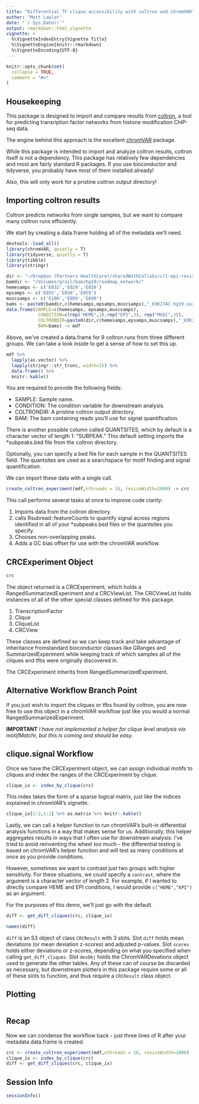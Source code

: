 ```yaml
---
title: "Differential TF clique accessibility with coltron and chromVAR"
author: "Matt Lawlor"
date: "`r Sys.Date()`"
output: rmarkdown::html_vignette
vignette: >
  %\VignetteIndexEntry{Vignette Title}
  %\VignetteEngine{knitr::rmarkdown}
  %\VignetteEncoding{UTF-8}
---
```


```r
knitr::opts_chunk$set(
  collapse = TRUE,
  comment = "#>"
)
```

## Housekeeping

This package is designed to import and compare results from
[coltron](https://pypi.org/project/coltron/), a tool for predicting 
transription factor networks from histone modification ChIP-seq data.

The engine behind this approach is the excellent [chromVAR](https://www.nature.com/articles/nmeth.4401) package.

While this package is intended to import and analyze coltron results, coltron itself 
is not a dependency. This package has relatively few dependencies and most 
are fairly standard R packages. If you use bioconductor and tidyverse, 
you probably have most of them installed already!

Also, this will only work for a pristine coltron output directory!

## Importing coltron results

Coltron predicts networks from single samples, but we want to 
compare many coltron runs efficiently.

We start by creating a data.frame holding all of the metadata we'll need.

```r
devtools::load_all()
library(chromVAR, quietly = T)
library(tidyverse, quietly = T)
library(tibble)
library(stringr)
```

```r
dir <- "~/Dropbox (Partners HealthCare)/sharedWithCollabs/cll-epi-revision/180413-fed-crc/crc/crc/"
bamdir <- "/Volumes/grail/bam/hg19/roadmap_network/"
hemesamps <- c('E032','E029','E050')
epsamps <- c('E055','E056','E059')
muscsamps <- c('E100','E089','E090')
bams <- paste0(bamdir,c(hemesamps,epsamps,muscsamps),"_H3K27AC.hg19.sorted.bam")
data.frame(SAMPLE=c(hemesamps, epsamps,muscsamps),
			CONDITION=c(rep("HEME",3),rep("EPI",3), rep("MUSC",3)),
			COLTRONDIR=paste0(dir,c(hemesamps,epsamps,muscsamps),"_H3K27AC/"),
			BAM=bams) -> mdf
```

Above, we've created a data.frame for 9 coltron runs from three different
groups. We can take a look inside to get a sense of how to set this up.

```r
mdf %>% 
  lapply(as.vector) %>% 
  lapply(stringr::str_trunc, width=15) %>%
  data.frame() %>%
  knitr::kable()
```

You are required to provide the following fields:

* SAMPLE: Sample name.
* CONDITION: The condition variable for downstream analysis.
* COLTRONDIR: A pristine coltron output directory.
* BAM: The bam containing reads you'll use for signal quantification.

There is another possible column called QUANTSITES, 
which by default is a character vector of length 1: "SUBPEAK." This
default setting imports the *subpeaks.bed file from the coltron directory.

Optionally, you can specify a bed file for each sample in the QUANTSITES field.
The quantsites are used as a searchspace for motif finding and signal quantification.

We can import these data with a single call.

```r
create_coltron_experiment(mdf,nthreads = 16, resizeWidth=1000) -> crc
```

This call performs several tasks at once to improve code clarity:

1. Imports data from the coltron directory.
1. calls Rsubread::featureCounts to quantify signal across regions identified in all of your 
*subpeaks.bed files or the quantsites you specify.
1. Chooses non-overlapping peaks.
1. Adds a GC bias offset for use with the chromVAR workflow.

## CRCExperiment Object

```r
crc
```

The object returned is a CRCExperiment, which holds a 
RangedSummarizedExperiment and a CRCViewList. The CRCViewList
holds instances of all of the other special classes defined for this package.

1. TranscriptionFactor
1. Clique
1. CliqueList
1. CRCView

These classes are defined so we can keep track and take advantage of
inheritance fromstandard bioconductor classes like 
GRanges and SummarizedExperiment while keeping track of which samples
all of the cliques and tfbs were originally discovered in.

The CRCExperiment inherits from RangedSummarizedExperiment.

## Alternative Workflow Branch Point

If you just wish to import the cliques or tfbs found by coltron, 
you are now free to use this object in a chromVAR workflow just like you 
would a normal RangedSummarizedExperiment.

**IMPORTANT** 
*I have not implemented a helper for clique level analysis via
motifMatchr, but this is coming and should be easy.*

## clique.signal Workflow
 
Once we have the CRCExperiment object, we can assign individual motifs to
cliques and index the ranges of the CRCExperiment by clique.

```r
clique_ix <- index_by_clique(crc)
```

This index takes the form of a sparse logical matrix, just like
the indices explained in chromVAR's vignette.

```r
clique_ix[1:2,1:2] %>% as.matrix %>% knitr::kable()
```

Lastly, we can call a helper function to run chromVAR's built-in
differential analysis functions in a way that makes sense for us.
Additionally, this helper aggregates results in ways that I often
use for downstream analysis. I've tried to avoid reinventing the wheel
too much - the differential testing is based on chromVAR's helper function
and will test as many conditions at once as you provide conditions.

However, sometimes we want to contrast just two groups with higher sensitivity.
For these situations, we could specify a `contrast`, where the argument is
a character vector of length 2. For example, if I wanted to directly compare
HEME and EPI conditions, I would provide `c("HEME","EPI")` as an argument.

For the purposes of this demo, we'll just go with the default.

```r
diff <- get_diff_cliques(crc, clique_ix)

names(diff)
```
`diff` is an S3 object of class `CRCResult` with 3 slots.
Slot `diff` holds mean deviations (or mean deviation z-scores)
and adjusted p-values. Slot `scores` holds either deviations or z-scores,
depending on what you specified when calling `get_diff_cliques`. Slot `devObj`
holds the ChromVARDevations object used to generate the other tables. Any of these can of
course be discarded as necessary, but downstream plotters in this package
require some or all of these slots to function, and thus require a `CRCResult`
class object.

## Plotting

```r

```

## Recap

Now we can condense the workflow back - just three lines of R after your
metadata data.frame is created.

```r
crc <- create_coltron_experiment(mdf,nthreads = 16, resizeWidth=1000)
clique_ix <- index_by_clique(crc)
diff <- get_diff_cliques(crc, clique_ix)
```


## Session Info
```r
sessionInfo()
```
